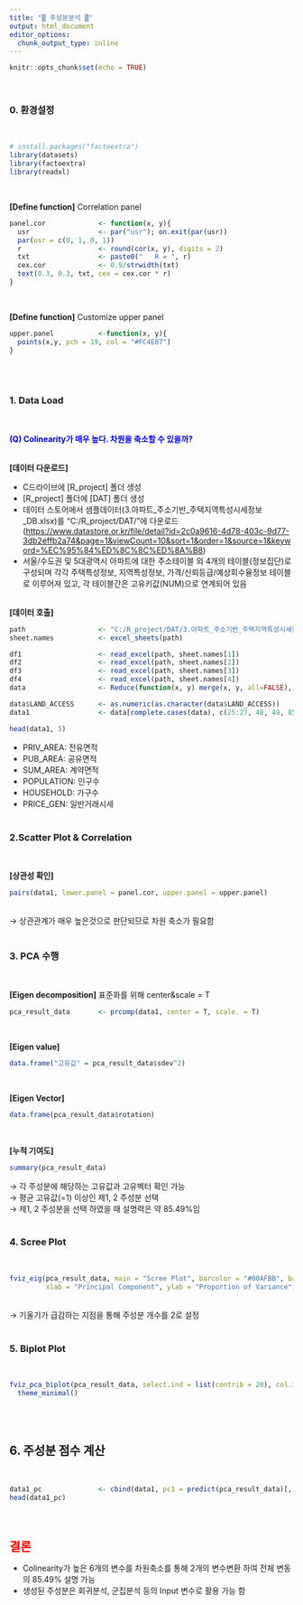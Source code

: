 ```yaml
---
title: "▒ 주성분분석 ▒"
output: html_document
editor_options: 
  chunk_output_type: inline
---
```


```r
knitr::opts_chunk$set(echo = TRUE)
```
<br /> 

### **0. 환경설정**
<br />

``` r
# install.packages("factoextra")
library(datasets)
library(factoextra)
library(readxl)
```
<br />

**[Define function]** Correlation panel
```r
panel.cor             <- function(x, y){
  usr                 <- par("usr"); on.exit(par(usr))
  par(usr = c(0, 1, 0, 1))
  r                   <- round(cor(x, y), digits = 2)
  txt                 <- paste0("   R = ", r)
  cex.cor             <- 0.9/strwidth(txt)
  text(0.3, 0.3, txt, cex = cex.cor * r)
}
```
<br />

**[Define function]** Customize upper panel
```r
upper.panel           <-function(x, y){
  points(x,y, pch = 19, col = "#FC4E07")
}
```
<br /> 
<br /> 

### **1. Data Load**
<br />

<span style="color:blue"> **(Q) Colinearity가 매우 높다. 차원을 축소할 수 있을까?** </span>
<br />
<br />

**[데이터 다운로드]** <br />

* C드라이브에 [R_project] 폴더 생성<br />
* [R_project] 폴더에 [DAT] 폴더 생성<br />
* 데이터 스토어에서 샘플데이터(3.아파트_주소기반_주택지역특성시세정보_DB.xlsx)를 "C:/R_project/DAT/"에 다운로드  (<https://www.datastore.or.kr/file/detail?id=2c0a9616-4d78-403c-9d77-3db2effb2a74&page=1&viewCount=10&sort=1&order=1&source=1&keyword=%EC%95%84%ED%8C%8C%ED%8A%B8>)<br />
* 서울/수도권 및 5대광역시 아파트에 대한 주소테이블 외 4개의 테이블(정보집단)로 구성되며 각각 주택특성정보, 지역특성정보, 가격/신뢰등급/예상회수율정보 테이블로 이루어져 있고, 각 테이블간은 고유키값(NUM)으로 연계되어 있음 
<br />
<br />

**[데이터 호출]**
```r
path                  <- "C:/R_project/DAT/3.아파트_주소기반_주택지역특성시세정보_DB.xlsx"
sheet.names           <- excel_sheets(path)

df1                   <- read_excel(path, sheet.names[1])
df2                   <- read_excel(path, sheet.names[2])
df3                   <- read_excel(path, sheet.names[3])
df4                   <- read_excel(path, sheet.names[4])
data                  <- Reduce(function(x, y) merge(x, y, all=FALSE), list(df1, df2, df3, df4))

data$LAND_ACCESS      <- as.numeric(as.character(data$LAND_ACCESS))
data1                 <- data[complete.cases(data), c(25:27, 48, 49, 85)]

head(data1, 5)
```
* PRIV_AREA: 전유면적 
* PUB_AREA: 공유면적 
* SUM_AREA: 계약면적 
* POPULATION: 인구수 
* HOUSEHOLD: 가구수
* PRICE_GEN: 일반거래시세
<br /> 
<br />

### **2.Scatter Plot & Correlation**
<br />

**[상관성 확인]**
```r
pairs(data1, lower.panel = panel.cor, upper.panel = upper.panel)
```
<br /> → 상관관계가 매우 높은것으로 판단되므로 차원 축소가 필요함
<br />
<br /> 


### **3. PCA 수행**
<br />

**[Eigen decomposition]** 표준화를 위해 center&scale = T
```r
pca_result_data       <- prcomp(data1, center = T, scale. = T)
```
<br /> 

**[Eigen value]**
```r
data.frame("고유값" = pca_result_data$sdev^2)
```
<br /> 

**[Eigen Vector]** 
```r
data.frame(pca_result_data$rotation)
```
<br /> 

**[누적 기여도]**
```r
summary(pca_result_data)
```
→ 각 주성분에 해당하는 고유값과 고유벡터 확인 가능<br /> 
→ 평균 고유값(=1) 이상인 제1, 2 주성분 선택<br /> 
→ 제1, 2 주성분을 선택 하였을 때 설명력은 약 85.49%임
<br /> 
<br /> 

### **4. Scree Plot**
<br />

```r
fviz_eig(pca_result_data, main = "Scree Plot", barcolor = "#00AFBB", barfill = "#00AFBB", linecolor = "#FC4E07", 
         xlab = "Principal Component", ylab = "Proportion of Variance")
```
<br />
→ 기울기가 급감하는 지점을 통해 주성분 개수를 2로 설정
<br /> 
<br /> 

### **5. Biplot Plot**
<br />

```r
fviz_pca_biplot(pca_result_data, select.ind = list(contrib = 20), col.ind="#00AFBB") +
  theme_minimal()
```
<br /> 
<br /> 

## **6. 주성분 점수 계산**
<br />

```r
data1_pc              <- cbind(data1, pc1 = predict(pca_result_data)[, 1], pc2 = predict(pca_result_data)[, 2])
head(data1_pc)
```
<br /> 
<br /> 



<span style="font-size:1.5em;color:red">**결론**</span><br /> 

* Colinearity가 높은 6개의 변수를 차원축소를 통해 2개의 변수변환 하여 전체 변동의 85.49% 설명 가능<br /> 
* 생성된 주성분은 회귀분석, 군집분석 등의 Input 변수로 활용 가능 함<br /> 

























